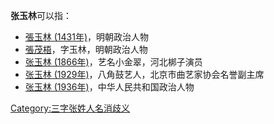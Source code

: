 '''张玉林'''可以指：
* [[張玉林_(1431年)|張玉林 (1431年)]]，明朝政治人物
* [[張茂梧|張茂梧]]，字玉林，明朝政治人物
* [[张玉林_(1866年)|张玉林 (1866年)]]，艺名小金翠，河北梆子演员
* [[张玉林_(1929年)|张玉林 (1929年)]]，八角鼓艺人，北京市曲艺家协会名誉副主席
* [[张玉林_(1936年)|张玉林 (1936年)]]，中华人民共和国政治人物

{{disambig}}

[[Category:三字张姓人名消歧义|Category:三字张姓人名消歧义]]